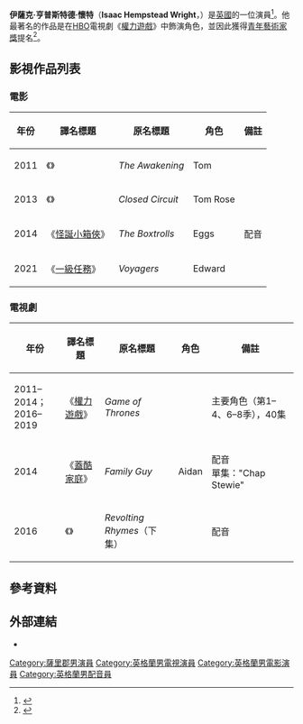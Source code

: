 {{blpsources|time=2019-08-27T12:00:26+00:00}}
{{expand language|1=en|page=Isaac Hempstead Wright|time=2019-08-27T12:00:26+00:00}}
{{noteTA
|G1=TV
|G2=Movie
|1=zh-hk:權力遊戲;zh-tw:冰與火之歌：權力遊戲;zh-cn:权力的游戏;
|2=zh-cn:觉醒; zh-tw:靈動檔案; 
}}
{{Infobox entertainer
| name        = 伊薩克·亨普斯特德·懷特<br />Isaac Hempstead Wright
| type        = 男演员
| image       = Isaac Hempstead Wright by Gage Skidmore 3.jpg
| caption     = 2017年的亨普斯特德·懷特
| birthname   = Isaac William Hempstead
| birth_date  = {{Birth date and age|1999|4|9|df=yes}}
| birth_place = {{UK}}[[英格兰|英格兰]][[薩里郡|薩里郡]]
| occupation  = 演員
| yearsactive = 2011年–現在
}}
'''伊薩克·亨普斯特德·懷特'''（'''Isaac Hempstead Wright'''，{{bd|1999年|4月9日}}）是[[英國|英國]]的一位演員<ref>{{cite web|title=WSJ Interview|url=http://blogs.wsj.com/speakeasy/2015/02/14/isaac-hempstead-wright-of-game-of-thrones-on-bran-starks-future/|work=[[Wall_Street_Journal|Wall Street Journal]]|author=Robin Kawakami|date=14 February 2015|accessdate=10 April 2015|archive-date=2016-03-18|archive-url=https://web.archive.org/web/20160318212651/http://blogs.wsj.com/speakeasy/2015/02/14/isaac-hempstead-wright-of-game-of-thrones-on-bran-starks-future/}}</ref>。他最著名的作品是在[[HBO|HBO]]電視劇《[[權力遊戲_(電視劇)|權力遊戲]]》中飾演{{link-en|布蘭·史塔克|Bran Stark}}角色，並因此獲得[[青年藝術家獎|青年藝術家獎]]提名<ref name=YoungArtistAwards>{{cite web |url=http://www.youngartistawards.org/noms34.html |title=34th Annual Young Artist Awards - Nominations / Special Awards |quote=2013 NOMINATIONS |date=2013 |accessdate=2016-12-23 |publisher=Young Artist Awards |deadurl=yes |archiveurl=https://www.webcitation.org/6FaZ1wnUQ?url=http://www.youngartistawards.org/noms34.html |archivedate=2013-04-02 }}</ref>。

== 影視作品列表 ==
=== 電影 ===
{|class="wikitable sortable"
|-
! 年份
! 譯名標題
! 原名標題
! 角色
! class="unsortable"| 備註
|-
| 2011
| 《{{link-en|靈動檔案 (2011年電影)|The Awakening (2011 film)}}》
| ''The Awakening''
| Tom
|
|-
| 2013
| 《{{link-en|監控風暴|Closed Circuit (2013 film)}}》
| ''Closed Circuit''
| Tom Rose
|
|-
| 2014
| 《[[怪誕小箱俠|怪誕小箱俠]]》
| ''The Boxtrolls''
| Eggs
| 配音
|-
|2021
|《[[一級任務|一級任務]]》
| ''Voyagers''
| Edward
|
|}

=== 電視劇 ===
{|class="wikitable sortable"
|-
! 年份
! 譯名標題
! 原名標題
! 角色
! class="unsortable"| 備註
|-
| 2011–2014；<br />2016–2019
| 《[[權力遊戲_(電視劇)|權力遊戲]]》
| ''Game of Thrones''
| {{link-en|Bran Stark|Bran Stark}}
| 主要角色（第1–4、6–8季），40集
|-
| 2014
| 《[[蓋酷家庭|蓋酷家庭]]》
| ''Family Guy''
| Aidan
| 配音<br />單集："Chap Stewie"
|-
| 2016
| 《{{link-en|童話大亂逗|Revolting Rhymes (film)}}》
| ''Revolting Rhymes''（下集）
| {{link-en|Jack (hero)|Jack (hero)|Jack}}
| 配音
|}

== 參考資料 ==
{{reflist}}

== 外部連結 ==
* {{instagram|isaachwright}}

{{Authority control}}
{{DEFAULTSORT: Hempstead Wright, Isaac}}
[[Category:薩里郡男演員|Category:薩里郡男演員]]
[[Category:英格蘭男電視演員|Category:英格蘭男電視演員]]
[[Category:英格蘭男電影演員|Category:英格蘭男電影演員]]
[[Category:英格蘭男配音員|Category:英格蘭男配音員]]